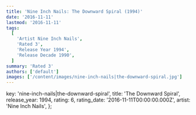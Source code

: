```yaml
---
title: 'Nine Inch Nails: The Downward Spiral (1994)'
date: '2016-11-11'
lastmod: '2016-11-11'
tags:
  [
    'Artist Nine Inch Nails',
    'Rated 3',
    'Release Year 1994',
    'Release Decade 1990',
  ]
summary: 'Rated 3'
authors: ['default']
images: ['/content/images/nine-inch-nails|the-downward-spiral.jpg']
---
```


  key: 'nine-inch-nails|the-downward-spiral',
  title: 'The Downward Spiral',
  release_year: 1994,
  rating: 6,
  rating_date: '2016-11-11T00:00:00.000Z',
  artist: 'Nine Inch Nails',
};

<MusicRating data={data} />

